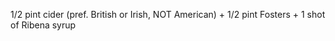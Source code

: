 {{vfd}}
1/2 pint cider (pref. British or Irish, NOT American) + 1/2 pint Fosters + 1 shot of Ribena syrup